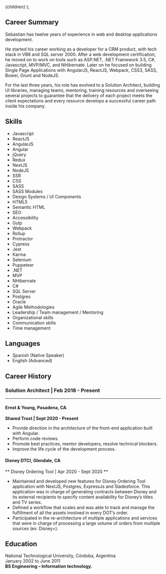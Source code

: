 
  <Page description="Resume" title="Resume" hasMarkdown={true}>
    {children}
  </Page>
);

## Career Summary

Sebastian has twelve years of experience in web and desktop applications development.

He started his career working as a developer for a CRM product, with tech stack in VB6 and SQL server 2000. After a web development certification, he moved on to work on tools such as ASP.NET, .NET Framework 3.5, C#, Javascript, MVP/MVC, and NHibernate.
Later on he focused on building Single Page Applications with AngularJS, ReactJS, Webpack, CSS3, SASS, Bower, Grunt and NodeJS.

For the last three years, his role has evolved to a Solution Architect, building UI libraries, managing teams, mentoring, training resources and overseeing several projects to guarantee that the delivery of each project meets the client expectations and every resource develops a successful career path inside his company.

## Skills

<ul className="grid grid-cols-2 md:grid-cols-3">
  <li>Javascript</li>
  <li>ReactJS</li>
  <li>AngularJS</li>
  <li>Angular</li>
  <li>jQuery</li>
  <li>Redux</li>
  <li>NextJS</li>
  <li>NodeJS</li>
  <li>SSR</li>
  <li>CSS</li>
  <li>SASS</li>
  <li>SASS Modules</li>
  <li>Design Systems / UI Components</li>
  <li>HTML5</li>
  <li>Semantic HTML</li>
  <li>SEO</li>
  <li>Accessibility</li>
  <li>Gulp</li>
  <li>Webpack</li>
  <li>Rollup</li>
  <li>Protractor</li>
  <li>Cypress</li>
  <li>Jest</li>
  <li>Karma</li>
  <li>Selenium</li>
  <li>Puppeteer</li>
  <li>.NET</li>
  <li>MVP</li>
  <li>NHibernate</li>
  <li>C#</li>
  <li>SQL Server</li>
  <li>Postgres</li>
  <li>Oracle</li>
  <li>Agile Methodologies</li>
  <li>Leadership / Team management / Mentoring</li>
  <li>Organizational skills</li>
  <li>Communication skills</li>
  <li>Time management</li>
</ul>

## Languages

- Spanish (Native Speaker)
- English (Advanced)

## Career History

### Solution Architect | Feb 2018 - Present

---

#### Ernst & Young, Pasadena, CA

**Shared Trust | Sept 2020 - Present**

- Provide direction in the architecture of the front-end application built with Angular.
- Perform code reviews.
- Promote best practices, mentor developers, resolve technical blockers.
- Improve the life cycle of the development process.

#### Disney DTCI, Glendale, CA

** Disney Ordering Tool | Apr 2020 - Sept 2020 **

- Maintained and developed new features for Disney Ordering Tool application with NextJS, Postgres, ExpressJs and Sladesforce. This application was in charge of generating contracts between Disney and its external recipients to specify content availability for Disney’s titles and TV series.
- Defined a workflow that scales and was able to track and manage the fulfillment of all the assets involved in every DOT’s order.
- Participated in the re-architecture of multiple applications and services that were in charge of processing a large volume of orders from multiple sources (ex: Disney+).

## Education

National Technological University, Córdoba, Argentina <br/>
January 2002 to June 2011 <br/>
**BS Engineering – Information technology.**
